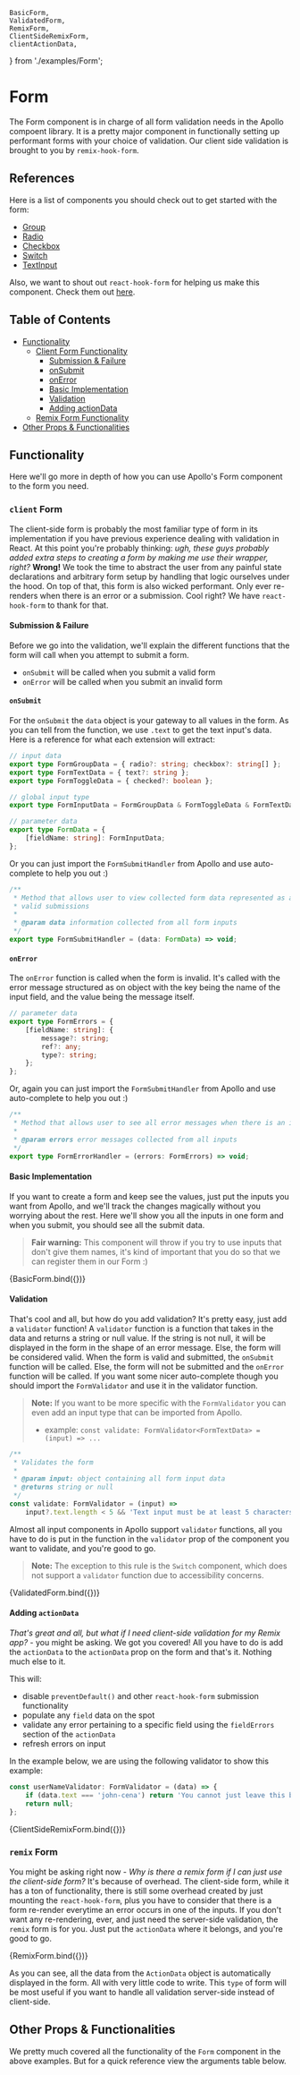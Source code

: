 
    BasicForm,
    ValidatedForm,
    RemixForm,
    ClientSideRemixForm,
    clientActionData,
} from './examples/Form';

<Meta title="Form/Form" component={Form} />

# Form

The Form component is in charge of all form validation needs in the Apollo compoent library. It is
a pretty major component in functionally setting up performant forms with your choice of validation.
Our client side validation is brought to you by `remix-hook-form`.

## References

Here is a list of components you should check out to get started with the form:

-   [Group](?path=/docs/form-group--group-labels)
-   [Radio](?path=/docs/form-radio--default)
-   [Checkbox](?path=/docs/form-checkbox--default)
-   [Switch](?path=/docs/form-switch--default)
-   [TextInput](?path=/docs/form-text-input--default)

Also, we want to shout out `react-hook-form` for helping us make this component. Check them out
[here](https://react-hook-form.com/).

## Table of Contents

-   [Functionality](#functionality)
    -   [Client Form Functionality](#client-form-1)
        -   [Submission & Failure](#submission--failure)
        -   [onSubmit](#onsubmit)
        -   [onError](#onerror)
        -   [Basic Implementation](#basic-implementation)
        -   [Validation](#validation)
        -   [Adding actionData](#adding-actiondata)
    -   [Remix Form Functionality](#remix-form-1)
-   [Other Props & Functionalities](#other-props--functionalities)

## Functionality

Here we'll go more in depth of how you can use Apollo's Form component to the form you need.

### `client` Form

The client-side form is probably the most familiar type of form in its implementation if you have
previous experience dealing with validation in React. At this point you're probably thinking: *ugh,
these guys probably added extra steps to creating a form by making me use their wrapper, right?*
**Wrong!** We took the time to abstract the user from any painful state declarations and arbitrary
form setup by handling that logic ourselves under the hood. On top of that, this form is also wicked
performant. Only ever re-renders when there is an error or a submission. Cool right? We have
`react-hook-form` to thank for that.

#### Submission & Failure

Before we go into the validation, we'll explain the different functions that the form will call
when you attempt to submit a form.

-   `onSubmit` will be called when you submit a valid form
-   `onError` will be called when you submit an invalid form

#### `onSubmit`

For the `onSubmit` the `data` object is your gateway to all values in the form. As you can tell
from the function, we use `.text` to get the text input's data. Here is a reference for what
each extension will extract:

```typescript
// input data
export type FormGroupData = { radio?: string; checkbox?: string[] };
export type FormTextData = { text?: string };
export type FormToggleData = { checked?: boolean };

// global input type
export type FormInputData = FormGroupData & FormToggleData & FormTextData;

// parameter data
export type FormData = {
    [fieldName: string]: FormInputData;
};
```

Or you can just import the `FormSubmitHandler` from Apollo and use auto-complete to help you out :)

```typescript
/**
 * Method that allows user to view collected form data represented as an object when handling
 * valid submissions
 *
 * @param data information collected from all form inputs
 */
export type FormSubmitHandler = (data: FormData) => void;
```

#### `onError`

The `onError` function is called when the form is invalid. It's called with the error message
structured as on object with the key being the name of the input field, and the value being the
message itself.

```typescript
// parameter data
export type FormErrors = {
    [fieldName: string]: {
        message?: string;
        ref?: any;
        type?: string;
    };
};
```

Or, again you can just import the `FormSubmitHandler` from Apollo and use auto-complete to help you
out :)

```typescript
/**
 * Method that allows user to see all error messages when there is an invalid submission
 *
 * @param errors error messages collected from all inputs
 */
export type FormErrorHandler = (errors: FormErrors) => void;
```

#### Basic Implementation

If you want to create a form and keep see the values, just put the inputs you want from Apollo,
and we'll track the changes magically without you worrying about the rest. Here we'll show you all
the inputs in one form and when you submit, you should see all the submit data.

> **Fair warning:** This component will throw if you try to use inputs that don't give them names,
> it's kind of important that you do so that we can register them in our Form :)

<Canvas>
    <Story name="Basic Form">{BasicForm.bind({})}</Story>
</Canvas>

#### Validation

That's cool and all, but how do you add validation? It's pretty easy, just add a `validator` function!
A `validator` function is a function that takes in the data and returns a string or null value. If
the string is not null, it will be displayed in the form in the shape of an error message. Else,
the form will be considered valid. When the form is valid and submitted, the `onSubmit` function
will be called. Else, the form will not be submitted and the `onError` function will be called.
If you want some nicer auto-complete though you should import the `FormValidator` and use it in the
validator function.

> **Note:** If you want to be more specific with the `FormValidator` you can even add an input
> type that can be imported from Apollo.
>
> -   example: `const validate: FormValidator<FormTextData> = (input) => ...`

```typescript
/**
 * Validates the form
 *
 * @param input: object containing all form input data
 * @returns string or null
 */
const validate: FormValidator = (input) =>
    input?.text.length < 5 && 'Text input must be at least 5 characters long';
```

Almost all input components in Apollo support `validator` functions, all you have to do is put in
the function in the `validator` prop of the component you want to validate, and you're good to go.

> **Note:** The exception to this rule is the `Switch` component, which does not support a
> `validator` function due to accessibility concerns.

<Canvas>
    <Story name="Validated Form">{ValidatedForm.bind({})}</Story>
</Canvas>

#### Adding `actionData`

_That's great and all, but what if I need client-side validation for my Remix app?_ - you might be
asking. We got you covered! All you have to do is add the `actionData` to the `actionData` prop on
the form and that's it. Nothing much else to it.

This will:

-   disable `preventDefault()` and other `react-hook-form` submission functionality
-   populate any `field` data on the spot
-   validate any error pertaining to a specific field using the `fieldErrors` section of the
    `actionData`
-   refresh errors on input

In the example below, we are using the following validator to show this example:

```typescript
const userNameValidator: FormValidator = (data) => {
    if (data.text === 'john-cena') return 'You cannot just leave this blank (get it?)';
    return null;
};
```

<Canvas>
    <Story name="Client Side Remix Form" args={{ actionData: clientActionData }}>
        {ClientSideRemixForm.bind({})}
    </Story>
</Canvas>

### `remix` Form

You might be asking right now - *Why is there a remix form if I can just use the client-side form?*
It's because of overhead. The client-side form, while it has a ton of functionality, there is still
some overhead created by just mounting the `react-hook-form`, plus you have to consider that there
is a form re-render everytime an error occurs in one of the inputs. If you don't want any
re-rendering, ever, and just need the server-side validation, the `remix` form is for you. Just
put the `actionData` where it belongs, and you're good to go.

<Canvas>
    <Story
        name="Remix Form"
        args={{
            type: 'remix',
            actionData: {
                fields: {
                    username: 'john-cena',
                    password: 'youcantseeme',
                    rating: '1',
                    options: ['1', '2'],
                    radio: true,
                    checkbox: true,
                    switch: true,
                },
            },
        }}
    >
        {RemixForm.bind({})}
    </Story>
</Canvas>

As you can see, all the data from the `ActionData` object is automatically displayed in the form.
All with very little code to write. This `type` of form will be most useful if you want to handle
all validation server-side instead of client-side.

## Other Props & Functionalities

We pretty much covered all the functionality of the `Form` component in the above examples. But
for a quick reference view the arguments table below.

<ArgsTable of={Form} />
